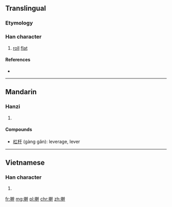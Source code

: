 {{also|扞}}
==Translingual==

===Etymology===
{{Han compound|手|幹|c1=s|c2=p|t1=hand|ls=psc}}

===Han character===
{{Han char|rn=64|rad=手|as=13|sn=16|four=|canj=手十十十 (QJJJ), X手十十十 (XQJJJ)|ids=⿰[[扌]][[幹]]}}

# [[roll]] [[flat]]

====References====
* {{Han ref|kx=0457.250|dkj=12780|dj=0806.080|hdz=31967.010|uh=64C0|ud=25792}}

----

==Mandarin==

===Hanzi===
{{cmn-hanzi|pin=[[gǎn]] ([[gan3]]), [[hàn]] ([[han4]])|wg=kan<sup>3</sup>, han<sup>4</sup>}}

# {{defn|lang=cmn|sort=手13}}

====Compounds====
* [[杠杆]] (gàng gǎn): leverage, lever

----

==Vietnamese==

===Han character===
{{vi-hantu|[[gán]], [[cán]]|rs=手13}}

# {{defn|lang=vi|sort=手13}}

[[fr:擀]]
[[mg:擀]]
[[pl:擀]]
[[chr:擀]]
[[zh:擀]]